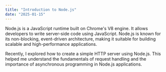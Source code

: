 ```yaml
---
title: "Introduction to Node.js"
date: "2025-01-15"
---
```


Node.js is a JavaScript runtime built on Chrome's V8 engine. It allows developers to write server-side code using JavaScript. Node.js is known for its non-blocking, event-driven architecture, making it suitable for building scalable and high-performance applications.

Recently, I explored how to create a simple HTTP server using Node.js. This helped me understand the fundamentals of request handling and the importance of asynchronous programming in Node.js applications.
